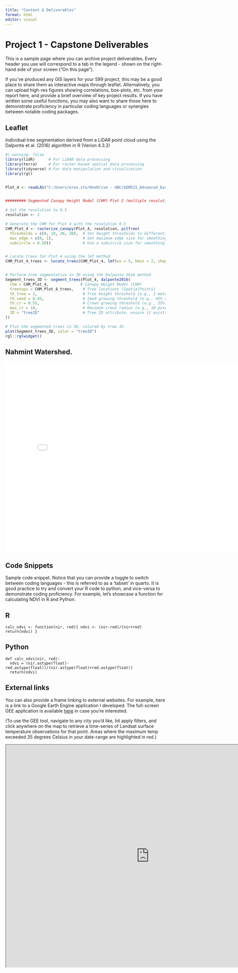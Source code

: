 ```yaml
---
title: "Content & Deliverables"
format: html
editor: visual
---
```


# Project 1 - Capstone Deliverables

This is a sample page where you can archive project deliverables. Every header you use will correspond to a tab in the legend - shown on the right-hand side of your screen ("On this page").

If you've produced any GIS layers for your 599 project, this may be a good place to share them as interactive maps through leaflet. Alternatively, you can upload high-res figures showing correlations, box-plots, etc. from your report here, and provide a brief overview of key project results. If you have written some useful functions, you may also want to share those here to demonstrate proficiency in particular coding languages or synergies between notable coding packages.

## Leaflet

Individual tree segmentation derived from a LiDAR point cloud using the Dalponte et al. (2016) algorithm in R (Verion 4.3.2)

```r
#| warning: false
library(lidR)      # For LiDAR data processing
library(terra)     # For raster-based spatial data processing
library(tidyverse) # For data manipulation and visualization
library(rgl) 


Plot_4 <- readLAS("C:/Users/eron.stu/OneDrive - UBC/GEM521_Advanced_Earth_Observation_Image_Processing/GEM521_Labs/Lab5/Dalponte/Plots/Plot_4.las")


######### Segmented Canopy Height Model (CHM) Plot 2 (multiple resolutions)

# Set the resolution to 0.5
resolution <- 2

# Generate the CHM for Plot 4 with the resolution 0.5
CHM_Plot_4 <- rasterize_canopy(Plot_4, resolution, pitfree(
  thresholds = c(0, 10, 20, 30),  # Set height thresholds to differentiate canopy features
  max_edge = c(0, 1),             # Set maximum edge size for smoothing
  subcircle = 0.20))              # Use a subcircle size for smoothing


# Locate trees for Plot 4 using the lmf method
CHM_Plot_4_trees <- locate_trees(CHM_Plot_4, lmf(ws = 5, hmin = 2, shape = "circular"))


# Perform tree segmentation in 3D using the Dalponte 2016 method
Segment_trees_3D <- segment_trees(Plot_4, dalponte2016(
  chm = CHM_Plot_4,              # Canopy Height Model (CHM)
  treetops = CHM_Plot_4_trees,    # Tree locations (SpatialPoints)
  th_tree = 2,                    # Tree height threshold (e.g., 2 meters)
  th_seed = 0.45,                 # Seed growing threshold (e.g., 45% of tree height)
  th_cr = 0.55,                   # Crown growing threshold (e.g., 55% of current tree height)
  max_cr = 10,                    # Maximum crown radius (e.g., 10 pixels)
  ID = "treeID"                   # Tree ID attribute, ensure it exists in your treetops data
))

# Plot the segmented trees in 3D, colored by tree ID
plot(Segment_trees_3D, color = "treeID")
rgl::rglwidget()

```

## Nahmint Watershed.

![](images/Nahmint_Watershed.pdf){width="800" height="600"}

## Code Snippets

Sample code snippet. Notice that you can provide a toggle to switch between coding languages - this is referred to as a 'tabset' in quarto. It is good practice to try and convert your R code to python, and vice-versa to demonstrate coding proficiency. For example, let's showcase a function for calculating NDVI in R and Python.

::: {.panel-tabset group="language"}
## R

``` (.r)
calc_ndvi <- function(nir, red){ ndvi <- (nir-red)/(nir+red) return(ndvi) }
```

## Python

``` (.python)
def calc_ndvi(nir, red): 
  ndvi = (nir.astype(float)-red.astype(float))/(nir.astype(float)+red.astype(float))
  return(ndvi)
```
:::

## External links

You can also provide a frame linking to external websites. For example, here is a link to a Google Earth Engine application I developed. The full-screen GEE application is available [here](https://ee-melserramon.projects.earthengine.app/view/thermal-analysis-tool) in case you're interested.

(To use the GEE tool, navigate to any city you'd like, hit apply filters, and click anywhere on the map to retrieve a time-series of Landsat surface temperature observations for that point. Areas where the maximum temp exceeded 35 degrees Celsius in your date-range are highlighted in red.)

```{=html}
<iframe width="900" height="700" src="https://ee-melserramon.projects.earthengine.app/view/thermal-analysis-tool" title="Webpage example"></iframe>
```
